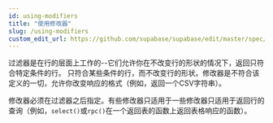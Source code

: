 ```yaml
---
id: using-modifiers
title: "使用修改器"
slug: /using-modifiers
custom_edit_url: https://github.com/supabase/supabase/edit/master/spec/supabase_js_v2.yml
---
```


过滤器是在行的层面上工作的--它们允许你在不改变行的形状的情况下，返回只符合特定条件的行。
只符合某些条件的行，而不改变行的形状。修改器是不符合该定义的一切，允许你改变响应的格式（例如，返回一个CSV字符串）。

修改器必须在过滤器之后指定。有些修改器只适用于一些修改器只适用于返回行的查询（例如，`select()`或`rpc()`在一个返回表的函数上返回表格响应的函数）。